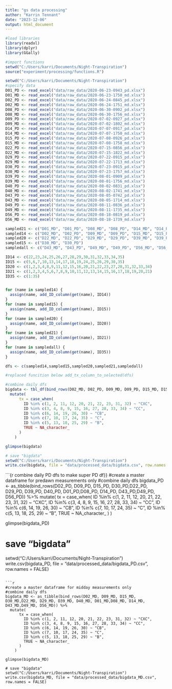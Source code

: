 ```yaml
---
title: "gs data processing"
author: "Karrin Tennant"
date: "2023-12-06"
output: html_document
---
```


```r
#load libraries
library(readxl)
library(dplyr)
library(GGally)

#import functions
setwd("C:/Users/karri/Documents/Night-Transpiration")
source("experiment/processing/functions.R")
```

```r
setwd("C:/Users/karri/Documents/Night-Transpiration")
#specify data
D01_PD <- read_excel("data/raw_data/2020-06-23-0943_pd.xlsx")
D01_MD <- read_excel("data/raw_data/2020-06-23-1750_md.xlsx")
D02_PD <- read_excel("data/raw_data/2020-06-24-0845_pd.xlsx")
D02_MD <- read_excel("data/raw_data/2020-06-24-1751_md.xlsx")
D08_PD <- read_excel("data/raw_data/2020-06-30-0902_pd.xlsx")
D08_MD <- read_excel("data/raw_data/2020-06-30-1756_md.xlsx")
D09_PD <- read_excel("data/raw_data/2020-07-02-0927_pd.xlsx")
D09_MD <- read_excel("data/raw_data/2020-07-02-1802_md.xlsx")
D14_PD <- read_excel("data/raw_data/2020-07-07-0917_pd.xlsx")
D14_MD <- read_excel("data/raw_data/2020-07-07-1750_md.xlsx")
D15_PD <- read_excel("data/raw_data/2020-07-08-0926_pd.xlsx")
D15_MD <- read_excel("data/raw_data/2020-07-08-1758_md.xlsx")
D22_PD <- read_excel("data/raw_data/2020-07-15-0856_pd.xlsx")
D22_MD <- read_excel("data/raw_data/2020-07-15-1822_md.xlsx")
D29_PD <- read_excel("data/raw_data/2020-07-22-0915_pd.xlsx")
D29_MD <- read_excel("data/raw_data/2020-07-22-1713_md.xlsx")
D30_PD <- read_excel("data/raw_data/2020-07-23-0915_pd.xlsx")
D30_MD <- read_excel("data/raw_data/2020-07-23-1757_md.xlsx")
D39_PD <- read_excel("data/raw_data/2020-08-01-0909_pd.xlsx")
D39_MD <- read_excel("data/raw_data/2020-08-01-1756_md.xlsx")
D40_PD <- read_excel("data/raw_data/2020-08-02-0831_pd.xlsx")
D40_MD <- read_excel("data/raw_data/2020-08-02-1741_md.xlsx")
D43_PD <- read_excel("data/raw_data/2020-08-05-0742_pd.xlsx")
D43_MD <- read_excel("data/raw_data/2020-08-05-1714_md.xlsx")
D49_PD <- read_excel("data/raw_data/2020-08-11-0836_pd.xlsx")
D49_MD <- read_excel("data/raw_data/2020-08-11-1735_md.xlsx")
D56_PD <- read_excel("data/raw_data/2020-08-18-0819_pd.xlsx")
D56_MD <- read_excel("data/raw_data/2020-08-18-1739_md.xlsx")
```

```r
sampled21 <- c("D01_MD", "D01_PD", "D08_MD", "D08_PD", "D14_MD", "D14_PD")
sampled14 <- c("D02_MD", "D02_PD", "D09_MD", "D09_PD", "D15_MD", "D15_PD")
sampled20 <- c("D22_MD", "D22_PD", "D29_MD", "D29_PD", "D39_MD", "D39_PD", "D40_MD", "D40_PD")
sampled15 <- c("D30_MD", "D30_PD")
sampledall <- c("D43_MD", "D43_PD", "D49_MD", "D49_PD", "D56_MD", "D56_PD")

ID14 <- c(22,23,24,25,26,27,28,29,30,31,32,33,34,35)
ID15 <- c(5,6,7,10,13,14,17,18,19,24,25,26,29,30,35)
ID20 <- c(1,2,3,4,8,9,11,12,15,16,20,21,22,23,27,28,31,32,33,34)
ID21 <- c(1,2,3,4,5,6,7,8,9,10,11,12,13,14,15,16,17,18,19,20,21)
ID35 <- c(1:35)


for (name in sampled14) {
  assign(name, add_ID_column(get(name), ID14))
}
for (name in sampled15) {
  assign(name, add_ID_column(get(name), ID15))
}
for (name in sampled20) {
  assign(name, add_ID_column(get(name), ID20))
}
for (name in sampled21) {
  assign(name, add_ID_column(get(name), ID21))
}
for (name in sampledall) {
  assign(name, add_ID_column(get(name), ID35))
}
```

```r
dfs <- c(sampled14,sampled15,sampled20,sampled21,sampledall)

#replaced funcition below add_tx_column_to_selected(dfs)
```

```r
#combine daily dfs
bigdata <- tbl_df(bind_rows(D02_MD, D02_PD, D09_MD, D09_PD, D15_MD, D15_PD, D30_MD, D30_PD, D22_MD, D22_PD, D29_MD, D29_PD, D39_MD, D39_PD, D40_MD, D40_PD, D01_MD, D01_PD, D08_MD, D08_PD, D14_MD, D14_PD, D43_MD, D43_PD, D49_MD, D49_PD, D56_MD, D56_PD)) %>% 
  mutate(
      tx = case_when(
        ID %in% c(1, 2, 11, 12, 20, 21, 22, 23, 31, 32) ~ "CXC",
        ID %in% c(3, 4, 8, 9, 15, 16, 27, 28, 33, 34) ~ "CC",
        ID %in% c(6, 14, 19, 26, 30) ~ "CB",
        ID %in% c(7, 10, 17, 24, 35) ~ "C",
        ID %in% c(5, 13, 18, 25, 29) ~ "B",
        TRUE ~ NA_character_
      )
    )

glimpse(bigdata)

# save "bigdata"
setwd("C:/Users/karri/Documents/Night-Transpiration")
write.csv(bigdata, file = "data/processed_data/bigdata.csv", row.names = FALSE)
```
```{r combine daily PD dfs to make super PD df}}
#create a master dataframe for predawn measurements only
#combine daily dfs
bigdata_PD <- as_tibble(bind_rows(D02_PD, D09_PD, D15_PD, D30_PD,D22_PD, D29_PD, D39_PD, D40_PD, D01_PD,D08_PD, D14_PD, D43_PD,D49_PD, D56_PD)) %>% 
  mutate(
      tx = case_when(
        ID %in% c(1, 2, 11, 12, 20, 21, 22, 23, 31, 32) ~ "CXC",
        ID %in% c(3, 4, 8, 9, 15, 16, 27, 28, 33, 34) ~ "CC",
        ID %in% c(6, 14, 19, 26, 30) ~ "CB",
        ID %in% c(7, 10, 17, 24, 35) ~ "C",
        ID %in% c(5, 13, 18, 25, 29) ~ "B",
        TRUE ~ NA_character_
      )
    )

glimpse(bigdata_PD)

# save "bigdata"
setwd("C:/Users/karri/Documents/Night-Transpiration")
write.csv(bigdata_PD, file = "data/processed_data/bigdata_PD.csv", row.names = FALSE)
```

```r
#create a master dataframe for midday measurements only
#combine daily dfs
bigdata_MD <- as_tibble(bind_rows(D02_MD, D09_MD, D15_MD, D30_MD,D22_MD, D29_MD, D39_MD, D40_MD, D01_MD,D08_MD, D14_MD, D43_MD,D49_MD, D56_MD)) %>% 
  mutate(
      tx = case_when(
        ID %in% c(1, 2, 11, 12, 20, 21, 22, 23, 31, 32) ~ "CXC",
        ID %in% c(3, 4, 8, 9, 15, 16, 27, 28, 33, 34) ~ "CC",
        ID %in% c(6, 14, 19, 26, 30) ~ "CB",
        ID %in% c(7, 10, 17, 24, 35) ~ "C",
        ID %in% c(5, 13, 18, 25, 29) ~ "B",
        TRUE ~ NA_character_
      )
    )

glimpse(bigdata_MD)

# save "bigdata"
setwd("C:/Users/karri/Documents/Night-Transpiration")
write.csv(bigdata_MD, file = "data/processed_data/bigdata_MD.csv", row.names = FALSE)
```

